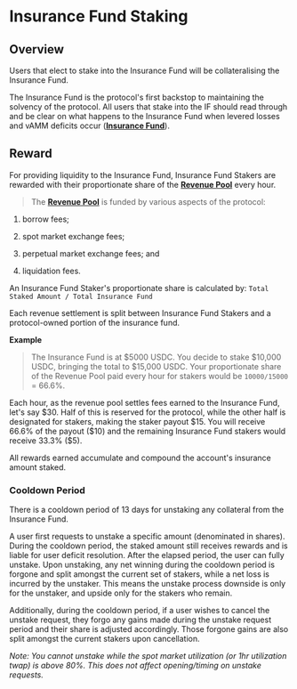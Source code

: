 # Insurance Fund Staking

## Overview

Users that elect to stake into the Insurance Fund will be collateralising the Insurance Fund.  

The Insurance Fund is the protocol's first backstop to maintaining the solvency of the protocol. All users that stake into the IF should read through and be clear on what happens to the Insurance Fund when levered losses and vAMM deficits occur ([**Insurance Fund**](/insurance-fund/insurance-fund-intro)).

## Reward

For providing liquidity to the Insurance Fund, Insurance Fund Stakers are rewarded with their proportionate share of the [**Revenue Pool**](/about-v2/revenue-pool) every hour.  


> The [**Revenue Pool**](/about-v2/revenue-pool) is funded by various aspects of the protocol:  

1.  borrow fees;

2.  spot market exchange fees;

3.  perpetual market exchange fees; and

4.  liquidation fees.

An Insurance Fund Staker's proportionate share is calculated by: `Total Staked Amount / Total Insurance Fund`

Each revenue settlement is split between Insurance Fund Stakers and a protocol-owned portion of the insurance fund.

**Example**

> The Insurance Fund is at \$5000 USDC. You decide to stake \$10,000 USDC, bringing the total to \$15,000 USDC. Your proportionate share of the Revenue Pool paid every hour for stakers would be `10000/15000` = 66.6%. 

Each hour, as the revenue pool settles fees earned to the Insurance Fund, let's say \$30. Half of this is reserved for the protocol, while the other half is designated for stakers, making the staker payout \$15. You will receive 66.6% of the payout (\$10) and the remaining Insurance Fund stakers would receive 33.3% (\$5).

All rewards earned accumulate and compound the account's insurance amount staked.

### Cooldown Period

There is a cooldown period of 13 days for unstaking any collateral from the Insurance Fund.  

A user first requests to unstake a specific amount (denominated in shares). During the cooldown period, the staked amount still receives rewards and is liable for user deficit resolution. After the elapsed period, the user can fully unstake. Upon unstaking, any net winning during the cooldown period is forgone and split amongst the current set of stakers, while a net loss is incurred by the unstaker. This means the unstake process downside is only for the unstaker, and upside only for the stakers who remain.

Additionally, during the cooldown period, if a user wishes to cancel the unstake request, they forgo any gains made during the unstake request period and their share is adjusted accordingly. Those forgone gains are also split amongst the current stakers upon cancellation.

*Note: You cannot unstake while the spot market utilization (or 1hr utilization twap) is above 80%. This does not affect opening/timing on unstake requests.*
